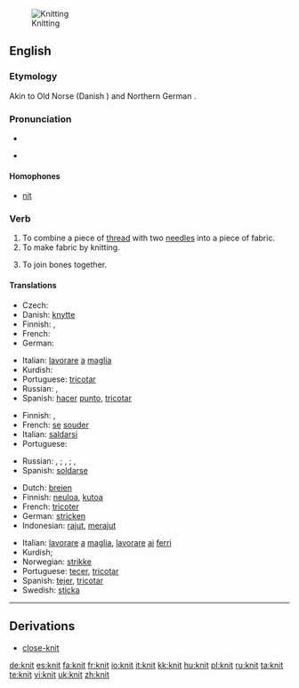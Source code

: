 [[Image:Purl2.jpg|thumb|Knitting]]
==English==
{{wikipedia|Knitting}}

===Etymology===
Akin to Old Norse {{term|knýta}} (Danish {{term|knytte}}) and Northern German {{term|knütten}}.

===Pronunciation===
* {{IPA|/'nɪt/}}
* {{audio|en-uk-knit.ogg|Audio (UK)}}
*: {{rhymes|ɪt}}

====Homophones====
* [[nit]]

===Verb===
{{en-verb|knit|t|ed}}

# To combine a piece of [[thread]] with two [[needle]]s into a piece of fabric.
# To make fabric by knitting.
# {{figurative}} To join bones together.

====Translations====
{{trans-top|to make fabric}}
* Czech: {{t-|cs|plést}}
* Danish: [[knytte]]
* Finnish: {{t-|fi|neuloa}}, {{t-|fi|kutoa}}
* French: {{t+|fr|tricoter}}
* German: {{term|stricken|lang=de}}
{{trans-mid}}
* Italian: [[lavorare]] [[a]] [[maglia]]
* Kurdish: {{KUchar|[[چنین]]}}
* Portuguese: [[tricotar]]
* Russian: {{t|ru|вязать|tr=v'azát'|sc=Cyrl}} {{impf}}, {{t|ru|связать|tr=sv'azát'|sc=Cyrl}} {{pf}}
* Spanish: [[hacer]] [[punto]], [[tricotar]]
{{trans-bottom}}

{{trans-top|to join bones}}
* Finnish: {{t+|fi|liittää}}, {{t+|fi|yhdistää}}
* French: [[se]] [[souder]]
* Italian: [[saldarsi]]
* Portuguese: {{t+|pt|soldar}}
{{trans-mid}}
* Russian: {{t|ru|соединять|tr=sojedin'át'|sc=Cyrl}} {{impf}}, {{t|ru|соединить|tr=sojedinít'|sc=Cyrl}} {{pf}}; {{t|ru|скреплять|tr=skr'epl'át'|sc=Cyrl}} {{impf}}, {{t|ru|скрепить|tr=skrepít'|sc=Cyrl}} {{pf}}; {{t|ru|сращивать|tr=sráš'ivat'|sc=Cyrl}} {{impf}}, {{t|ru|срастить|tr=srastít'|sc=Cyrl}} {{pf}}
* Spanish: [[soldarse]]
{{trans-bottom}}

{{checktrans-top}}
* Dutch: [[breien]]
* Finnish: [[neuloa]], [[kutoa]]
* French: [[tricoter]]
* German: [[stricken]]
* Indonesian: [[rajut]], [[rajut|merajut]]
{{trans-mid}}
* Italian: [[lavorare]] [[a]] [[maglia]], [[lavorare]] [[ai]] [[ferri]]
* Kurdish; {{KUchar|[[چنین]]}}
* Norwegian: [[strikke]]
* Portuguese: [[tecer]], [[tricotar]]
* Spanish: [[tejer]], [[tricotar]]
* Swedish: [[sticka]]
{{trans-bottom}}

----

==Derivations==
* [[close-knit]]

[[de:knit]]
[[es:knit]]
[[fa:knit]]
[[fr:knit]]
[[io:knit]]
[[it:knit]]
[[kk:knit]]
[[hu:knit]]
[[pl:knit]]
[[ru:knit]]
[[ta:knit]]
[[te:knit]]
[[vi:knit]]
[[uk:knit]]
[[zh:knit]]
